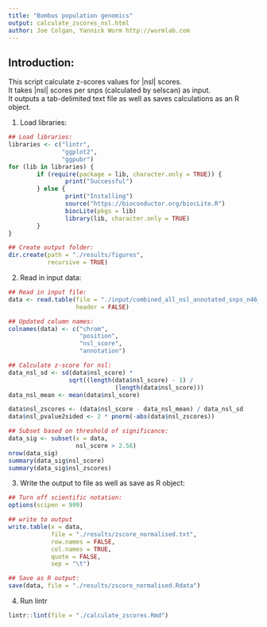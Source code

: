 ```yaml
---
title: "Bombus population genomics"
output: calculate_zscores_nsl.html
author: Joe Colgan, Yannick Wurm http://wurmlab.com
---
```


## Introduction:  
This script calculate z-scores values for |nsl| scores.  
It takes |nsl| scores per snps (calculated by selscan) as input.  
It outputs a tab-delimited text file as well as saves calculations as an R object.  

1. Load libraries:

```r
## Load libraries:
libraries <- c("lintr",
               "ggplot2",
               "ggpubr")
for (lib in libraries) {
        if (require(package = lib, character.only = TRUE)) {
                print("Successful")
        } else {
                print("Installing")
                source("https://bioconductor.org/biocLite.R")
                biocLite(pkgs = lib)
                library(lib, character.only = TRUE)
        }
}

## Create output folder:
dir.create(path = "./results/figures",
           recursive = TRUE)
```

2. Read in input data:

```r
## Read in input file:
data <- read.table(file = "./input/combined_all_nsl_annotated_snps_n46_snp_positions.annotated.txt",
                   header = FALSE)

## Updated column names:
colnames(data) <- c("chrom",
                    "position",
                    "nsl_score",
                    "annotation")

## Calculate z-score for nsl:
data_nsl_sd <- sd(data$nsl_score) *
                 sqrt((length(data$nsl_score) - 1) /
                              (length(data$nsl_score)))
data_nsl_mean <- mean(data$nsl_score)

data$nsl_zscores <- (data$nsl_score - data_nsl_mean) / data_nsl_sd
data$nsl_pvalue2sided <- 2 * pnorm(-abs(data$nsl_zscores))

## Subset based on threshold of significance:
data_sig <- subset(x = data,
                   nsl_score > 2.56)
nrow(data_sig)
summary(data_sig$nsl_score)
summary(data_sig$nsl_zscores)
```

3. Write the output to file as well as save as R object:  

```r
## Turn off scientific notation:
options(scipen = 999)

## write to output
write.table(x = data,
            file = "./results/zscore_normalised.txt",
            row.names = FALSE,
            col.names = TRUE,
            quote = FALSE,
            sep = "\t")

## Save as R output:
save(data, file = "./results/zscore_normalised.Rdata")
```

4. Run lintr  

```r
lintr::lint(file = "./calculate_zscores.Rmd")
```
